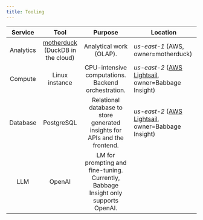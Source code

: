 ```yaml
---
title: Tooling
---
```


| **Service** | **Tool**                                                                            | **Purpose**                                               | **Location**                  |
|:-----------:|:----------------------------------------------------------------------------------:|:---------------------------------------------------------:|-------------------------------|
| Analytics   | [motherduck](https://www.motherduck.com/) (DuckDB in the cloud)                    | Analytical work (OLAP).                                    | *us-east-1* (AWS, owner=motherduck)            |
| Compute     | Linux instance                                                                     | CPU-intensive computations. Backend orchestration.        | *us-east-2* ([AWS Lightsail](https://aws.amazon.com/lightsail/), owner=Babbage Insight)             |
| Database    | PostgreSQL                                                       | Relational database to store generated insights for APIs and the frontend. | *us-east-2* ([AWS Lightsail](https://aws.amazon.com/lightsail/), owner=Babbage Insight)             |
| LLM         | OpenAI                                                  | LM for prompting and fine-tuning. Currently, Babbage Insight only supports OpenAI. |              |
